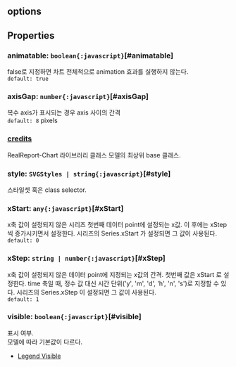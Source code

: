 ## options

## Properties

### animatable: `boolean{:javascript}`[#animatable]
false로 지정하면 차트 전체척으로 animation 효과를 실행하지 않는다.  
`default: true`  

### axisGap: `number{:javascript}`[#axisGap]
복수 axis가 표시되는 경우 axis 사이의 간격  
`default: 8` pixels 

### [credits](./undefined/credits)
RealReport-Chart 라이브러리 클래스 모델의 최상위 base 클래스.

  

### style: `SVGStyles | string{:javascript}`[#style]
스타일셋 혹은 class selector.  

### xStart: `any{:javascript}`[#xStart]
x축 값이 설정되지 않은 시리즈 첫번째 데이터 point에 설정되는 x값.
이 후에는  xStep 씩 증가시키면서 설정한다.
시리즈의  Series.xStart 가 설정되면 그 값이 사용된다.  
`default: 0`  

### xStep: `string | number{:javascript}`[#xStep]
x축 값이 설정되지 않은 데이터 point에 지정되는 x값의 간격.
첫번째 값은  xStart 로 설정한다.
time 축일 때, 정수 값 대신 시간 단위('y', 'm', 'd', 'h', 'n', 's')로 지정할 수 있다.
시리즈의  Series.xStep 이 설정되면 그 값이 사용된다.  
`default: 1`  

### visible: `boolean{:javascript}`[#visible]
표시 여부.\
모델에 따라 기본값이 다르다.
- [Legend Visible](https:/jsfiddle.net/gh/get/library/pure/realgrid/realchart-demo/tree/master/common/visible)  
